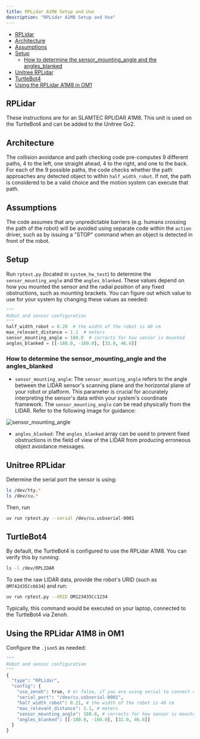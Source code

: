 ```yaml
---
title: RPLidar A1M8 Setup and Use
description: "RPLidar A1M8 Setup and Use"
---
```


- [RPLidar](#rplidar)
- [Architecture](#architecture)
- [Assumptions](#assumptions)
- [Setup](#setup)
  * [How to determine the sensor_mounting_angle and the angles_blanked](#how-to-determine-the-sensor-mounting-angle-and-the-angles-blanked)
- [Unitree RPLidar](#unitree-rplidar)
- [TurtleBot4](#turtlebot4)
- [Using the RPLidar A1M8 in OM1](#using-the-rplidar-a1m8-in-om1)

## RPLidar

These instructions are for an SLAMTEC RPLIDAR A1M8. This unit is used on the TurtleBot4 and can be added to the Unitree Go2. 

## Architecture 

The collision avoidance and path checking code pre-computes 9 different paths, 4 to the left, one straight ahead, 4 to the right, and one to the back. For each of the 9 possible paths, the code checks whether the path approaches any detected object to within `half_width_robot`. If not, the path is considered to be a valid choice and the motion system can execute that path. 

## Assumptions

The code assumes that any unpredictable barriers (e.g. humans crossing the path of the robot) will be avoided using separate code within the `action` driver, such as by issuing a "STOP" command when an object is detected in front of the robot.  

## Setup

Run `rptest.py` (located in `system_hw_test`) to determine the `sensor_mounting_angle` and the `angles_blanked`. These values depend on how you mounted the sensor and the radial position of any fixed obstructions, such as mounting brackets. You can figure out which value to use for your system by changing these values as needed:

```py
"""
Robot and sensor configuration
"""
half_width_robot = 0.20  # the width of the robot is 40 cm
max_relevant_distance = 1.1  # meters
sensor_mounting_angle = 180.0  # corrects for how sensor is mounted
angles_blanked = [[-180.0, -160.0], [32.0, 46.6]] 
```

### How to determine the sensor_mounting_angle and the angles_blanked

- `sensor_mounting_angle`: The `sensor_mounting_angle` refers to the angle between the LIDAR sensor's scanning plane and the horizontal plane of your robot or platform. This parameter is crucial for accurately interpreting the sensor's data within your system's coordinate framework. The `sensor_mounting_angle` can be read physically from the LIDAR. Refer to the following image for guidance:  

![sensor_mounting_angle](/docs/assets/lidar_angle.png)  

- `angles_blanked`: The `angles_blanked` array can be used to prevent fixed obstructions in the field of view of the LIDAR from producing erroneous object avoidance messages.

## Unitree RPLidar

Determine the serial port the sensor is using:

```bash
ls /dev/tty.*  
ls /dev/cu.*  
```

Then, run

```bash
uv run rptest.py --serial /dev/cu.usbserial-0001
```

## TurtleBot4

By default, the TurtleBot4 is configured to use the RPLidar A1M8. You can verify this by running:

```bash
ls -l /dev/RPLIDAR
```

To see the raw LIDAR data, provide the robot's URID (such as `OM742d35Cc6634`) and run:

```bash
uv run rptest.py --URID OM123435Cc1234
```

Typically, this command would be executed on your laptop, connected to the TurtleBot4 via Zenoh.

## Using the RPLidar A1M8 in OM1

Configure the `.json5` as needed: 

```python
"""
Robot and sensor configuration
"""
{
  "type": "RPLidar",
  "config": {
    "use_zenoh": true, # or false, if you are using serial to connect directly to the LIDAR
    "serial_port": "/dev/cu.usbserial-0001",
    "half_width_robot": 0.21, # the width of the robot is 40 cm
    "max_relevant_distance": 1.1, # meters
    "sensor_mounting_angle": 180.0, # corrects for how sensor is mounted relative to robot
    "angles_blanked": [[-180.0, -160.0], [32.0, 46.6]]
  }
}
```
